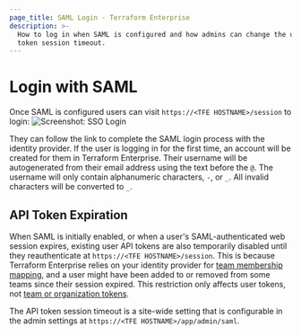 ```yaml
---
page_title: SAML Login - Terraform Enterprise
description: >-
  How to log in when SAML is configured and how admins can change the user API
  token session timeout.
---
```


# Login with SAML

Once SAML is configured users can visit `https://<TFE HOSTNAME>/session` to login:
![Screenshot: SSO Login](/img/docs/sso_sign_in.png)

They can follow the link to complete the SAML login process with the identity provider. If the user is logging in for the first time, an account will be created for them in Terraform Enterprise. Their username will be autogenerated from their email address using the text before the `@`. The username will only contain alphanumeric characters, `-`, or `_`. All invalid characters will be converted to `_`.

## API Token Expiration

When SAML is initially enabled, or when a user's SAML-authenticated web session expires, existing user API tokens are also temporarily disabled until they reauthenticate at `https://<TFE HOSTNAME>/session`. This is because Terraform Enterprise relies on your identity provider for [team membership mapping](/enterprise/saml/team-membership), and a user might have been added to or removed from some teams since their session expired. This restriction only affects user tokens, not [team or organization tokens](/enterprise/users-teams-organizations/api-tokens).

The API token session timeout is a site-wide setting that is configurable in the admin settings at `https://<TFE HOSTNAME>/app/admin/saml`.
